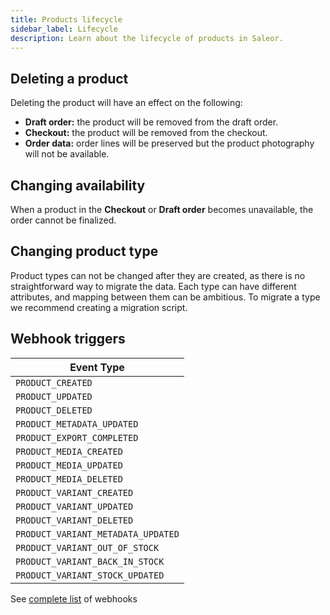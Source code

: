 ```yaml
---
title: Products lifecycle
sidebar_label: Lifecycle
description: Learn about the lifecycle of products in Saleor.
---
```


## Deleting a product

Deleting the product will have an effect on the following:

- **Draft order:** the product will be removed from the draft order.
- **Checkout:** the product will be removed from the checkout.
- **Order data:** order lines will be preserved but the product photography will not be available.

## Changing availability

When a product in the **Checkout** or **Draft order** becomes unavailable, the order cannot be finalized.

## Changing product type

Product types can not be changed after they are created, as there is no straightforward way to migrate the data. Each type can have different attributes, and mapping between them can be ambitious.
To migrate a type we recommend creating a migration script.

## Webhook triggers

| Event Type                         |
| ---------------------------------- |
| `PRODUCT_CREATED`                 |
| `PRODUCT_UPDATED`                  |
| `PRODUCT_DELETED`                  |
| `PRODUCT_METADATA_UPDATED`         |
| `PRODUCT_EXPORT_COMPLETED`         |
| `PRODUCT_MEDIA_CREATED`            |
| `PRODUCT_MEDIA_UPDATED`            |
| `PRODUCT_MEDIA_DELETED`            |
| `PRODUCT_VARIANT_CREATED`          |
| `PRODUCT_VARIANT_UPDATED`          |
| `PRODUCT_VARIANT_DELETED`          |
| `PRODUCT_VARIANT_METADATA_UPDATED` |
| `PRODUCT_VARIANT_OUT_OF_STOCK`     |
| `PRODUCT_VARIANT_BACK_IN_STOCK`    |
| `PRODUCT_VARIANT_STOCK_UPDATED`    |

See [complete list](http://localhost:3000/docs/3.x/api-reference/webhooks/enums/webhook-event-type-async-enum#values) of webhooks
